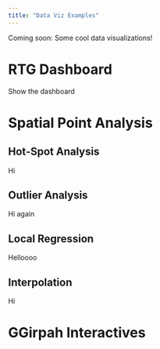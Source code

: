 ```yaml
---
title: "Data Viz Examples"
---
```


Coming soon: Some cool data visualizations!

# RTG Dashboard

Show the dashboard

# Spatial Point Analysis

::: {.panel-tabset}

## Hot-Spot Analysis

Hi

## Outlier Analysis

Hi again

## Local Regression

Helloooo

## Interpolation

Hi

:::

# GGirpah Interactives
